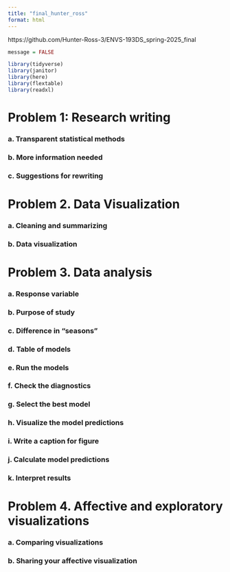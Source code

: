 ```yaml
---
title: "final_hunter_ross"
format: html
---
```


https://github.com/Hunter-Ross-3/ENVS-193DS_spring-2025_final

```r
message = FALSE

library(tidyverse)
library(janitor)
library(here)
library(flextable)
library(readxl)
```

# Problem 1: Research writing 

### a. Transparent statistical methods



### b. More information needed



### c. Suggestions for rewriting



# Problem 2. Data Visualization

### a. Cleaning and summarizing



### b. Data visualization



# Problem 3. Data analysis

### a. Response variable



### b. Purpose of study



### c. Difference in "seasons"



### d. Table of models



### e. Run the models



### f. Check the diagnostics



### g. Select the best model



### h. Visualize the model predictions



### i. Write a caption for figure



### j. Calculate model predictions



### k. Interpret results



# Problem 4. Affective and exploratory visualizations

### a. Comparing visualizations



### b. Sharing your affective visualization




















